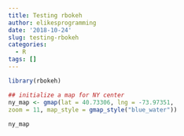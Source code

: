 ```yaml
---
title: Testing rbokeh
author: elikesprogramming
date: '2018-10-24'
slug: testing-rbokeh
categories:
  - R
tags: []
---
```


```r
library(rbokeh)

## initialize a map for NY center
ny_map <- gmap(lat = 40.73306, lng = -73.97351, 
zoom = 11, map_style = gmap_style("blue_water"))
  
ny_map

```

